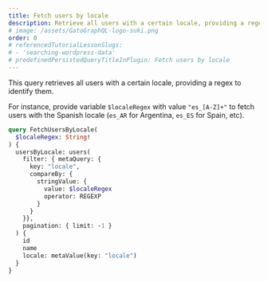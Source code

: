 ```yaml
---
title: Fetch users by locale
description: Retrieve all users with a certain locale, providing a regex to identify them
# image: /assets/GatoGraphQL-logo-suki.png
order: 0
# referencedTutorialLessonSlugs:
# - 'searching-wordpress-data'
# predefinedPersistedQueryTitleInPlugin: Fetch users by locale
---
```


This query retrieves all users with a certain locale, providing a regex to identify them.

For instance, provide variable `$localeRegex` with value `"es_[A-Z]+"` to fetch users with the Spanish locale (`es_AR` for Argentina, `es_ES` for Spain, etc).

```graphql
query FetchUsersByLocale(
  $localeRegex: String!
) {
  usersByLocale: users(
    filter: { metaQuery: {
      key: "locale",
      compareBy: {
        stringValue: {
          value: $localeRegex
          operator: REGEXP
        }
      }
    }},
    pagination: { limit: -1 }
  ) {
    id
    name
    locale: metaValue(key: "locale")
  }
}
```
